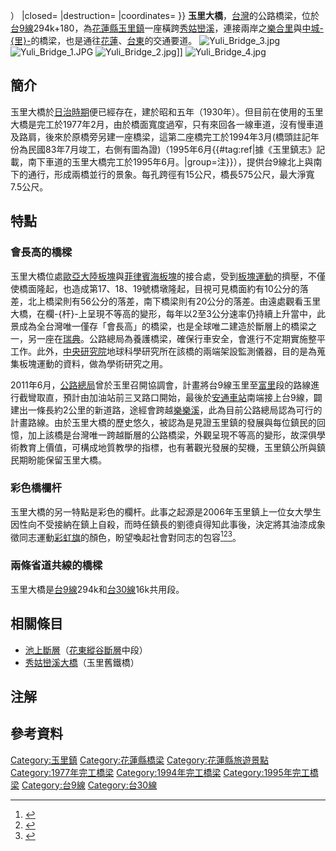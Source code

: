 {{Infobox_Bridge
|bridge_name=玉里大橋
|native_name=
|image=Yuli Bridge 3.jpg
|image_size=250px
|caption=
|official_name=
|carries={{Jct|country=TWN|PH|9|PH|30}}
|crosses=[[秀姑巒溪|秀姑巒溪]]
|locale=台9線294k+180
|maint=[[交通部公路總局|交通部公路總局]]
|length={{convert|575|m|ft|1}}
|open=北上車道：1977年2月<br>南下車道：1994年3月（1995年6月{{#tag:ref|見注2。|group=注}}）
|closed= 
|destruction=
|coordinates= {{coord|23|19|22.16|N|121|19|45.41|E}}
}}
'''玉里大橋'''，[[台灣|台灣]]的公路橋梁，位於[[台9線|台9線]]294k+180，為[[花蓮縣|花蓮縣]][[玉里鎮|玉里鎮]]一座橫跨[[秀姑巒溪|秀姑巒溪]]，連接兩岸之[[樂合里|樂合里]]與[[中城里|中城-{里}-]]的橋梁，也是通往[[花蓮市|花蓮]]、[[台東市|台東]]的交通要道{{r|bridge}}{{r|map}}。
[[File:Yuli_Bridge_3.jpg|thumb]]
[[File:Yuli_Bridge_1.JPG|thumb]]
[[File:Yuli_Bridge_2.jpg|thumb]]]]
[[File:Yuli_Bridge_4.jpg|thumb]]

==簡介==
玉里大橋於[[臺灣日治時期|日治時期]]便已經存在，建於昭和五年（1930年）{{r|thb}}。但目前在使用的玉里大橋是完工於1977年2月，由於橋面寬度過窄，只有來回各一線車道，沒有慢車道及路肩，後來於原橋旁另建一座橋梁，這第二座橋完工於1994年3月(橋頭註記年份為民國83年7月竣工，右側有圖為證)（1995年6月{{#tag:ref|據《玉里鎮志》記載，南下車道的玉里大橋完工於1995年6月{{r|yuli}}。|group=注}}），提供台9線北上與南下的通行，形成兩橋並行的景象{{r|bridge}}{{r|Chih_1}}。每孔跨徑有15公尺，橋長575公尺，最大淨寬7.5公尺{{r|bridge}}{{r|yuli}}。

==特點==
===會長高的橋樑===
玉里大橋位處[[歐亞大陸板塊|歐亞大陸板塊]]與[[菲律賓海板塊|菲律賓海板塊]]的接合處，受到[[板塊運動|板塊運動]]的擠壓，不僅使橋面隆起，也造成第17、18、19號橋墩隆起，目視可見橋面約有10公分的落差，北上橋梁則有56公分的落差，南下橋梁則有20公分的落差{{r|thb}}{{r|ashan}}。由遠處觀看玉里大橋，在欄-{杆}-上呈現不等高的變形，每年以2至3公分速率仍持續上升當中，此景成為全台灣唯一僅存「會長高」的橋梁，也是全球唯二建造於斷層上的橋梁之一，另一座在[[瑞典|瑞典]]{{r|Chih_1}}{{r|thb}}{{r|ashan}}。公路總局為養護橋梁，確保行車安全，會進行不定期實施整平工作{{r|Chih_1}}。此外，[[中央研究院|中央研究院]]地球科學研究所在該橋的兩端架設監測儀器，目的是為蒐集板塊運動的資料，做為學術研究之用{{r|Chih_1}}。

2011年6月，[[交通部公路總局|公路總局]]曾於玉里召開協調會，計畫將台9線玉里至[[富里鄉|富里]]段的路線進行截彎取直，預計由加油站前三叉路口開始，最後於[[安通車站|安通車站]]南端接上台9線，闢建出一條長約2公里的新道路，途經會跨越[[樂樂溪|樂樂溪]]，此為目前公路總局認為可行的計畫路線{{r|Chih_2}}{{r|Yu-Chung}}。由於玉里大橋的歷史悠久，被認為是見證玉里鎮的發展與每位鎮民的回憶，加上該橋是台灣唯一跨越斷層的公路橋梁，外觀呈現不等高的變形，故深俱學術教育上價值，可構成地質教學的指標，也有著觀光發展的契機，玉里鎮公所與鎮民期盼能保留玉里大橋{{r|Chih_2}}{{r|Yu-Chung}}。
===彩色橋欄杆===
玉里大橋的另一特點是彩色的欄杆。此事之起源是2006年玉里鎮上一位女大學生因性向不受接納在鎮上自殺，而時任鎮長的劉德貞得知此事後，決定將其油漆成象徵同志運動[[彩虹旗|彩虹旗]]的顏色，盼望喚起社會對同志的包容<ref>{{Cite web |url=http://news.ltn.com.tw/news/life/breakingnews/1569133 |title=自由時報：一段同志悲傷往事！ 玉里大橋漆成彩虹色的秘密...  |accessdate=2016-01-12 |archive-date=2016-01-13 |archive-url=https://web.archive.org/web/20160113235001/http://news.ltn.com.tw/news/life/breakingnews/1569133 |dead-url=no }}</ref><ref>{{Cite web |url=http://udn.com/news/story/7314/1436341 |title=玉里大橋變身「彩虹橋」 背後竟藏著一段傷心往事《udn聯合新聞網》 |accessdate=2016-08-08 |archive-date=2016-08-29 |archive-url=https://web.archive.org/web/20160829042859/http://udn.com/news/story/7314/1436341 |dead-url=no }}</ref><ref>{{Cite web |url=http://www.setn.com/News.aspx?NewsID=117892 |title=玉里大橋為何變成「彩虹橋」？揭秘背後故事超虐心《三立新聞網》 |accessdate=2016-08-08 |archive-date=2016-04-21 |archive-url=https://web.archive.org/web/20160421080052/http://www.setn.com/News.aspx?NewsID=117892 |dead-url=no }}</ref>。

===兩條省道共線的橋樑===
玉里大橋是[[台9線|台9線]]294k和[[台30線|台30線]]16k共用段。

==相關條目==
*[[池上斷層|池上斷層]]（[[花東縱谷斷層|花東縱谷斷層]]中段）
*[[秀姑巒溪大橋|秀姑巒溪大橋]]（玉里舊鐵橋）

==注解==
{{reflist|group=注}}

==參考資料==
{{reflist|colwidth=30em|refs=

<ref name="bridge">{{cite web|url=http://www.thb.gov.tw/TM/Menus/Menu02/XLS/Bridge.aspx |title=重要河川橋梁基本資料查詢 |publisher=交通部公路總局 |accessdate=2012-03-10 |language=zh-tw |deadurl=yes |archiveurl=https://web.archive.org/web/20141011211816/http://www.thb.gov.tw/TM/Menus/Menu02/XLS/Bridge.aspx |archivedate=2014-10-11 }}</ref>

<ref name="map">{{cite book |title=《台灣地理人文全覽圖》（南島 濁水溪以南）|chapter=〈圖號：28 玉里‧南安〉（1：50,000）|author=連鋒宗 執行總編|publisher=上河文化股份有限公司|isbn=978-986-7342-49-2|language=zh-tw|date=2008年4月}}</ref>

<ref name="yuli">{{cite book |title=《玉里鎮志》|chapter=〈表30-1：玉里鎮內臺九線橋樑一覽〉|page=383頁|author=葉振輝|publisher=玉里鎮公所|isbn=9789860257090|language=zh-tw|date=2010年12月}}</ref>

<ref name="Chih_1">{{cite news |title=[http://udn.com/NEWS/NATIONAL/NAT2/6909952.shtml 花蓮玉里大橋 全台唯一會長高的大橋]|author=陳俊智|publisher=聯合新聞網|accessdate=2012-03-10|language=zh-tw|date=2012-02-19}}</ref>

<ref name="thb">{{cite web |title=[http://www.thb.gov.tw/tm/TR09/T148.aspx 294K玉里大橋每年長高的橋梁]|author=交通部公路總局|publisher=相邀來去台9|accessdate=2012-03-10|language=zh-tw}}</ref>

<ref name="ashan">{{cite web |title=[http://ashan.gl.ntu.edu.tw/chinese/GeoPark/SeacoastSierraGeology/SeacoastSierraGeology03/index-03_10main.htm 玉里大橋]|author=[[陳文山_(地質學家)|陳文山]]|publisher=阿山的地球研究室|accessdate=2012-03-10|language=zh-tw}}</ref>

<ref name="Chih_2">{{cite news |title=[http://udn.com/NEWS/NATIONAL/NAT2/6909953.shtml 記憶＋活教材 地方盼保留玉里大橋]|author=陳俊智|publisher=聯合新聞網|accessdate=2012-02-02|language=zh-tw|date=2012-02-19}}</ref>

<ref name="Yu-Chung">{{cite news |title=[http://udn.com/NEWS/DOMESTIC/DOM7/6426668.shtml 玉里大橋 將走入歷史]|author=陳宇君|publisher=聯合新聞網|accessdate=2012-03-10|language=zh-tw|date=2011-06-29}}</ref>

}}

[[Category:玉里鎮|Category:玉里鎮]]
[[Category:花蓮縣橋梁|Category:花蓮縣橋梁]]
[[Category:花蓮縣旅遊景點|Category:花蓮縣旅遊景點]]
[[Category:1977年完工橋梁|Category:1977年完工橋梁]]
[[Category:1994年完工橋梁|Category:1994年完工橋梁]]
[[Category:1995年完工橋梁|Category:1995年完工橋梁]]
[[Category:台9線|Category:台9線]]
[[Category:台30線|Category:台30線]]